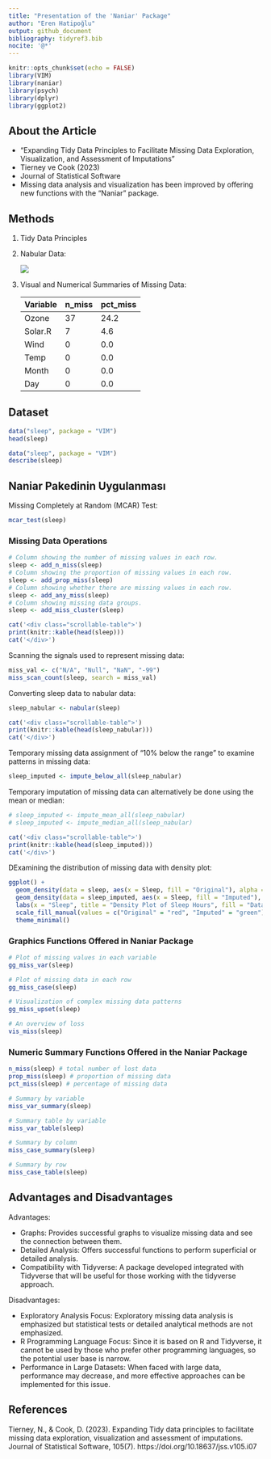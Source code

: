 ---
title: "Presentation of the 'Naniar' Package"
author: "Eren Hatipoğlu"
output: github_document
bibliography: tidyref3.bib
nocite: '@*'
---

```{r setup, include=FALSE}
knitr::opts_chunk$set(echo = FALSE)
library(VIM)
library(naniar)
library(psych)
library(dplyr)
library(ggplot2)
```

## About the Article

-   "Expanding Tidy Data Principles to Facilitate Missing Data Exploration, Visualization, and Assessment of Imputations"
-   Tierney ve Cook (2023)
-   Journal of Statistical Software
-   Missing data analysis and visualization has been improved by offering new functions with the "Naniar" package.

## Methods

1)  Tidy Data Principles

2)  Nabular Data:

    ![](görseller/nabulardata.JPG)
    
3)  Visual and Numerical Summaries of Missing Data:

    | Variable | n_miss | pct_miss |
    |----------|--------|----------|
    | Ozone    | 37     | 24.2     |
    | Solar.R  | 7      | 4.6      |
    | Wind     | 0      | 0.0      |
    | Temp     | 0      | 0.0      |
    | Month    | 0      | 0.0      |
    | Day      | 0      | 0.0      |

## Dataset

```{r sleep-dataset, echo = TRUE}
data("sleep", package = "VIM")
head(sleep)
```
```{r sleep-dataset01, echo = TRUE}
data("sleep", package = "VIM")
describe(sleep)
```
## Naniar Pakedinin Uygulanması

Missing Completely at Random (MCAR) Test:
```{r sleep-dataset1, echo = TRUE}
mcar_test(sleep)
```

### Missing Data Operations

```{r sleep-dataset2, echo = TRUE}
# Column showing the number of missing values in each row.
sleep <- add_n_miss(sleep)
# Column showing the proportion of missing values in each row.
sleep <- add_prop_miss(sleep)
# Column showing whether there are missing values in each row.
sleep <- add_any_miss(sleep)
# Column showing missing data groups.
sleep <- add_miss_cluster(sleep)
```
```{r sleep-dataset3, echo=FALSE, results='asis'}
cat('<div class="scrollable-table">')
print(knitr::kable(head(sleep)))
cat('</div>')
```


Scanning the signals used to represent missing data:
```{r sleep-dataset4, echo = TRUE}
miss_val <- c("N/A", "Null", "NaN", "-99")
miss_scan_count(sleep, search = miss_val)
```


Converting sleep data to nabular data:
```{r sleep-dataset5, echo = TRUE}
sleep_nabular <- nabular(sleep)
```
```{r sleep-dataset6, echo=FALSE, results='asis'}
cat('<div class="scrollable-table">')
print(knitr::kable(head(sleep_nabular)))
cat('</div>')
```


Temporary missing data assignment of "10% below the range" to examine patterns in missing data:
```{r sleep-dataset7, echo = TRUE, warning=FALSE}
sleep_imputed <- impute_below_all(sleep_nabular)
```

Temporary imputation of missing data can alternatively be done using the mean or median:
```{r sleep-dataset8, echo = TRUE}
# sleep_imputed <- impute_mean_all(sleep_nabular)
# sleep_imputed <- impute_median_all(sleep_nabular)
```
```{r sleep-dataset9, echo=FALSE, results='asis'}
cat('<div class="scrollable-table">')
print(knitr::kable(head(sleep_imputed)))
cat('</div>')
```


DExamining the distribution of missing data with density plot:
```{r sleep-dataset10, echo = TRUE, warning=FALSE}
ggplot() +
  geom_density(data = sleep, aes(x = Sleep, fill = "Original"), alpha = 0.5, na.rm = TRUE) +
  geom_density(data = sleep_imputed, aes(x = Sleep, fill = "Imputed"), alpha = 0.5) +
  labs(x = "Sleep", title = "Density Plot of Sleep Hours", fill = "Data Type") +
  scale_fill_manual(values = c("Original" = "red", "Imputed" = "green")) +
  theme_minimal()
```

### Graphics Functions Offered in Naniar Package

```{r sleep-dataset11, echo = TRUE, warning=FALSE}
# Plot of missing values in each variable
gg_miss_var(sleep)

# Plot of missing data in each row
gg_miss_case(sleep)

# Visualization of complex missing data patterns
gg_miss_upset(sleep)

# An overview of loss
vis_miss(sleep)
```

### Numeric Summary Functions Offered in the Naniar Package

```{r sleep-dataset12, echo = TRUE, warning=FALSE}
n_miss(sleep) # total number of lost data
prop_miss(sleep) # proportion of missing data
pct_miss(sleep) # percentage of missing data
```

```{r sleep-dataset13, echo = TRUE, warning=FALSE}
# Summary by variable
miss_var_summary(sleep)

# Summary table by variable
miss_var_table(sleep)

# Summary by column
miss_case_summary(sleep)

# Summary by row
miss_case_table(sleep)
```

## Advantages and Disadvantages

Advantages:

-   Graphs: Provides successful graphs to visualize missing data and see the connection between them.
-   Detailed Analysis: Offers successful functions to perform superficial or detailed analysis.
-   Compatibility with Tidyverse: A package developed integrated with Tidyverse that will be useful for those working with the tidyverse approach.

Disadvantages:

-   Exploratory Analysis Focus: Exploratory missing data analysis is emphasized but statistical tests or detailed analytical methods are not emphasized.
-   R Programming Language Focus: Since it is based on R and Tidyverse, it cannot be used by those who prefer other programming languages, so the potential user base is narrow.
-   Performance in Large Datasets: When faced with large data, performance may decrease, and more effective approaches can be implemented for this issue.

## References

Tierney, N., & Cook, D. (2023). Expanding Tidy data principles to facilitate missing data exploration, visualization and assessment of imputations. Journal of Statistical Software, 105(7). https://doi.org/10.18637/jss.v105.i07 


